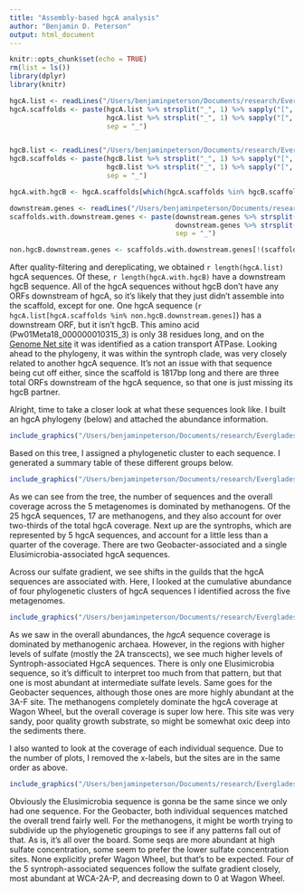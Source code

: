 ```yaml
---
title: "Assembly-based hgcA analysis"
author: "Benjamin D. Peterson"
output: html_document
---
```


```r
knitr::opts_chunk$set(echo = TRUE)
rm(list = ls())
library(dplyr)
library(knitr)
```


```r

hgcA.list <- readLines("/Users/benjaminpeterson/Documents/research/Everglades/dataEdited/2018_analysis_assembly/hgcA/hgcA.txt")
hgcA.scaffolds <- paste(hgcA.list %>% strsplit("_", 1) %>% sapply("[", 1),
                        hgcA.list %>% strsplit("_", 1) %>% sapply("[", 2),
                        sep = "_")


hgcB.list <- readLines("/Users/benjaminpeterson/Documents/research/Everglades/dataEdited/2018_analysis_assembly/hgcA/hgcB/hgcB.txt")
hgcB.scaffolds <- paste(hgcB.list %>% strsplit("_", 1) %>% sapply("[", 1),
                        hgcB.list %>% strsplit("_", 1) %>% sapply("[", 2),
                        sep = "_")

hgcA.with.hgcB <- hgcA.scaffolds[which(hgcA.scaffolds %in% hgcB.scaffolds)]

downstream.genes <- readLines("/Users/benjaminpeterson/Documents/research/Everglades/dataEdited/2018_analysis_assembly/hgcA/hgcB/downstream_gene_list.txt")
scaffolds.with.downstream.genes <- paste(downstream.genes %>% strsplit("_", 1) %>% sapply("[", 1),
                                         downstream.genes %>% strsplit("_", 1) %>% sapply("[", 2),
                                         sep = "_")

non.hgcB.downstream.genes <- scaffolds.with.downstream.genes[!(scaffolds.with.downstream.genes %in% hgcB.scaffolds)]

```

After quality-filtering and dereplicating, we obtained `r length(hgcA.list)` hgcA sequences.
Of these, `r length(hgcA.with.hgcB)` have a downstream hgcB sequence.
All of the hgcA sequences without hgcB don't have any ORFs downstream of hgcA, so it's likely that they just didn't assemble into the scaffold, except for one.
One hgcA sequence (`r hgcA.list[hgcA.scaffolds %in% non.hgcB.downstream.genes]`) has a downstream ORF, but it isn't hgcB.
This amino acid (Pw01Meta18_000000010315_3) is only 38 residues long, and on the [Genome Net site](https://www.genome.jp/tools/motif/) it was identified as a cation transport ATPase.
Looking ahead to the phylogeny, it was within the syntroph clade, was very closely related to another hgcA sequence.
It's not an issue with that sequence being cut off either, since the scaffold is 1817bp long and there are three total ORFs downstream of the hgcA sequence, so that one is just missing its hgcB partner.

Alright, time to take a closer look at what these sequences look like.
I built an hgcA phylogeny (below) and attached the abundance information.

```r
include_graphics("/Users/benjaminpeterson/Documents/research/Everglades/results/2018_analysis_assembly/hgcA/phylogeny/hgcA_tree_abundance.png")
```

Based on this tree, I assigned a phylogenetic cluster to each sequence.
I generated a summary table of these different groups below.

```r
include_graphics("/Users/benjaminpeterson/Documents/research/Everglades/results/2018_analysis_assembly/hgcA/depth/taxonomic_cluster_summary_stats.png")

```

As we can see from the tree, the number of sequences and the overall coverage across the 5 metagenomes is dominated by methanogens.
Of the 25 hgcA sequences, 17 are methanogens, and they also account for over two-thirds of the total hgcA coverage.
Next up are the syntrophs, which are represented by 5 hgcA sequences, and account for a little less than a quarter of the coverage.
There are two Geobacter-associated and a single Elusimicrobia-associated hgcA sequences.

Across our sulfate gradient, we see shifts in the guilds that the hgcA sequences are associated with.
Here, I looked at the cumulative abundance of four phylogenetic clusters of hgcA sequences I identified across the five metagenomes.

```r
include_graphics("/Users/benjaminpeterson/Documents/research/Everglades/results/2018_analysis_assembly/hgcA/depth/depth_by_taxonomic_cluster_plot.png")
```

As we saw in the overall abundances, the *hgcA* sequence coverage is dominated by methanogenic archaea.
However, in the regions with higher levels of sulfate (mostly the 2A transcects), we see much higher levels of Syntroph-associated HgcA sequences.
There is only one Elusimicrobia sequence, so it's difficult to interpret too much from that pattern, but that one is most abundant at intermediate sulfate levels.
Same goes for the Geobacter sequences, although those ones are more highly abundant at the 3A-F site.
The methanogens completely dominate the hgcA coverage at Wagon Wheel, but the overall coverage is super low here.
This site was very sandy, poor quality growth substrate, so might be somewhat oxic deep into the sediments there.

I also wanted to look at the coverage of each individual sequence.
Due to the number of plots, I removed the x-labels, but the sites are in the same order as above.

```r
include_graphics("/Users/benjaminpeterson/Documents/research/Everglades/results/2018_analysis_assembly/hgcA/depth/individual_seq_coverage.png")
```

Obviously the Elusimicrobia sequence is gonna be the same since we only had one sequence.
For the Geobacter, both individual sequences matched the overall trend fairly well.
For the methanogens, it might be worth trying to subdivide up the phylogenetic groupings to see if any patterns fall out of that.
As is, it's all over the board.
Some seqs are more abundant at high sulfate concentration, some seem to prefer the lower sulfate concentration sites.
None explicitly prefer Wagon Wheel, but that's to be expected.
Four of the 5 syntroph-associated sequences follow the sulfate gradient closely, most abundant at WCA-2A-P, and decreasing down to 0 at Wagon Wheel.


